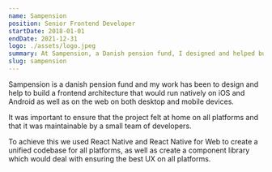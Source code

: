 ```yaml
---
name: Sampension
position: Senior Frontend Developer
startDate: 2018-01-01
endDate: 2021-12-31
logo: ./assets/logo.jpeg
summary: At Sampension, a Danish pension fund, I designed and helped build a cross-platform frontend architecture using React Native and React Native for Web, ensuring a unified, maintainable codebase for native iOS, Android, and web applications across devices.
slug: sampension
---
```


Sampension is a danish pension fund and my work has been to design and help to build a frontend architecture that would run natively on iOS and Android as well as on the web on both desktop and mobile devices.

It was important to ensure that the project felt at home on all platforms and that it was maintainable by a small team of developers.

To achieve this we used React Native and React Native for Web to create a unified codebase for all platforms, as well as create a component library which would deal with ensuring the best UX on all platforms.
